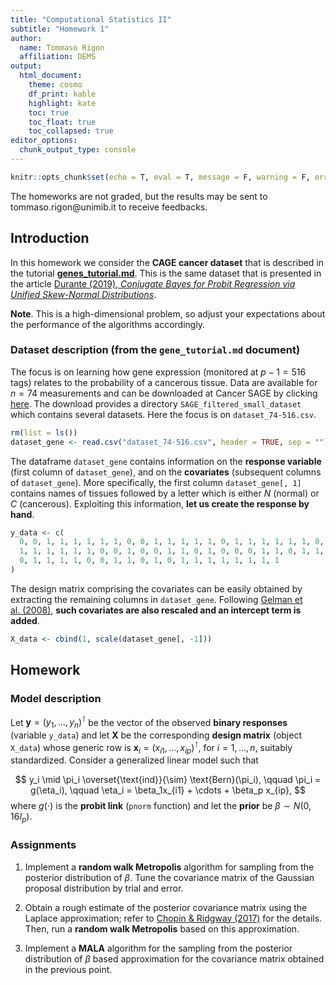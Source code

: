 ```yaml
---
title: "Computational Statistics II"
subtitle: "Homework 1"
author:
  name: Tommaso Rigon
  affiliation: DEMS
output: 
  html_document: 
    theme: cosmo
    df_print: kable
    highlight: kate
    toc: true
    toc_float: true
    toc_collapsed: true
editor_options: 
  chunk_output_type: console
---
```


```r
knitr::opts_chunk$set(echo = T, eval = T, message = F, warning = F, error = F, comment = NA, cache = F, include = T, R.options = list(width = 100), collapse = T, dpi = 200, fig.align = "center", fig.height = 5, fig.width = 8)
```

The homeworks are not graded, but the results may be sent to tommaso.rigon@unimib.it to receive feedbacks. 

## Introduction

In this homework we consider the **CAGE cancer dataset** that is described in the tutorial [**genes_tutorial.md**](https://github.com/danieledurante/ProbitSUN/blob/master/genes_tutorial.md). This is the same dataset  that is presented in the article [Durante (2019), *Conjugate Bayes for Probit Regression via Unified Skew-Normal Distributions*](https://academic.oup.com/biomet/article/106/4/765/5554418). 


**Note**. This is a high-dimensional problem, so adjust your expectations about the performance of the algorithms accordingly. 

### Dataset description (from the `gene_tutorial.md` document)

The focus is on learning how gene expression (monitored at $p - 1 = 516$ tags) relates to the probability of a cancerous tissue. Data are available for $n = 74$ measurements and can be downloaded at Cancer SAGE by clicking [here](http://www.i3s.unice.fr/~pasquier/web/userfiles/downloads/datasets/SAGE_filtered_small_dataset.zip). The download provides a directory `SAGE_filtered_small_dataset` which contains several datasets. Here the focus is on `dataset_74-516.csv`. 


```r
rm(list = ls())
dataset_gene <- read.csv("dataset_74-516.csv", header = TRUE, sep = "")
```

The dataframe  `dataset_gene` contains information on the **response variable** (first column of `dataset_gene`), and on the **covariates** (subsequent columns of `dataset_gene`). More specifically, the first column `dataset_gene[, 1]` contains names of tissues followed by a letter which is either *N* (normal) or *C* (cancerous). Exploiting this information, **let us create the response by hand**.

```r
y_data <- c(
  0, 0, 1, 1, 1, 1, 1, 1, 0, 0, 1, 1, 1, 1, 1, 0, 1, 1, 1, 1, 1, 1, 0, 1, 1, 1, 1,
  1, 1, 1, 1, 1, 1, 0, 0, 1, 0, 0, 1, 1, 0, 1, 0, 0, 0, 1, 1, 0, 1, 1, 0, 0, 0, 0,
  0, 1, 1, 1, 1, 0, 0, 1, 1, 0, 1, 0, 1, 1, 1, 1, 1, 1, 1, 1
)
```

The design matrix comprising the covariates can be easily obtained by extracting the remaining columns in `dataset_gene`. Following [Gelman et al. (2008)](https://projecteuclid.org/euclid.aoas/1231424214), **such covariates are also rescaled and an intercept term is added**.

```r
X_data <- cbind(1, scale(dataset_gene[, -1]))
```

## Homework

### Model description

Let $\textbf{y} = (y_1,\dots,y_n)^\intercal$ be the vector of the observed **binary responses** (variable `y_data`) and let $\textbf{X}$ be the corresponding **design matrix** (object `X_data`) whose generic row is $\textbf{x}_i = (x_{i1},\dots,x_{ip})^\intercal$, for $i=1,\dots,n$, suitably standardized. Consider a generalized linear model such that

$$
y_i \mid \pi_i \overset{\text{ind}}{\sim} \text{Bern}(\pi_i), \qquad \pi_i = g(\eta_i), \qquad \eta_i = \beta_1x_{i1} + \cdots + \beta_p x_{ip},
$$
where $g(\cdot)$ is the **probit link** (`pnorm` function) and let the **prior** be $\beta \sim N(0, 16 I_p)$.  

### Assignments

1. Implement a **random walk Metropolis** algorithm for sampling from the posterior distribution of $\beta$. Tune the covariance matrix of the Gaussian proposal distribution by trial and error. 

1. Obtain a rough estimate of the posterior covariance matrix using the Laplace approximation; refer to [Chopin & Ridgway (2017)](https://projecteuclid.org/journals/statistical-science/volume-32/issue-1/Leave-Pima-Indians-Alone--Binary-Regression-as-a-Benchmark/10.1214/16-STS581.full) for the details. Then, run a **random walk Metropolis** based on this approximation. 

1. Implement a **MALA** algorithm for the sampling from the posterior distribution of $\beta$ based approximation for the covariance matrix obtained in the previous point.
